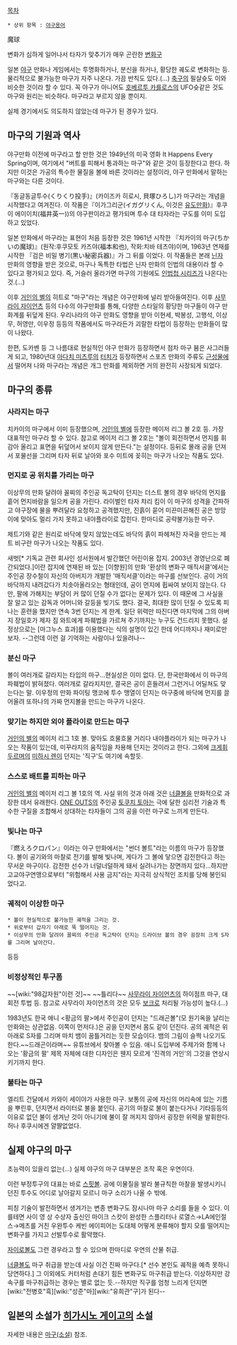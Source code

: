 [[목차]]
 * 상위 항목 : [[야구용어]]
魔球

변화가 심하게 일어나서 타자가 맞추기가 매우 곤란한 [[변화구]]

일본 [[야구]] 만화나 게임에서는 투명화하거나, 분신을 하거나, 황당한 궤도로 변화하는 등. 물리적으로 불가능한 마구가 자주 나온다. 가끔 반칙도 있다.(…) [[축구]]의 필살슛도 이와 비슷한 것이라 할 수 있다. 꼭 야구가 아니어도 [[호베르투 카를로스]]의 UFO슛같은 것도 마구와 원리는 비슷하다. 마구라고 부르지 않을 뿐이지.

실제 경기에서도 의도하지 않았는데 마구가 된 경우가 있다.

== 마구의 기원과 역사 ==
야구만화 이전에 마구라고 할 만한 것은 1949년의 미국 영화 It Happens Every Spring이며, 여기에서 "버트를 피해서 통과하는 마구"와 같은 것이 등장한다고 한다. 하지만 이것은 가공의 특수한 물질을 볼에 바른 것이라는 설정이라, 야구 만화에서 말하는 마구와는 다른 것이다.

『동글동글투수(くりくり投手)』(카이즈카 히로시, 貝塚ひろし)가 마구라는 개념을 시작했다고 여겨진다. 이 작품은『이가그리군(イガグリくん, 이것은 [[유도]][[만화]])』후쿠이 에이이치(福井英一))의 야구판이라고 평가되며 투수 대 타자라는 구도를 이미 도입하고 있었다.

일본 만화에서 마구라는 표현이 처음 등장한 것은 1961년 시작한 『치카이의 마구(ちかいの魔球)』(원작:후쿠모토 카즈야(福本和也), 작화:치바 테츠야)이며, 1963년 연재를 시작한 『검은 비밀 병기(黒い秘密兵器)』가 그 뒤를 이었다. 이 작품들은 본래 [[닌자]] 만화의 영향을 받은 것으로, 마구나 독특한 타법은 닌자 만화의 인법의 대용이라 할 수 있다고 평가되고 있다. 즉, 거슬러 올라가면 마구의 기원에도 [[인법첩 시리즈]]가 나온다는 것.(…)

이후 [[거인의 별]]의 히트로 "마구"라는 개념은 야구만화에 널리 받아들여진다. 이후 [[사무라이 자이언츠]] 등의 다수의 야구만화를 통해, 다양한 스타일의 황당한 마구들이 야구 만화계를 뒤덮게 된다.
우리나라의 야구 만화도 영향을 받아 이현세, 박봉성, 고행석, 이상무, 허영만, 이우정 등등의 작품에서도 마구라든가 괴랄한 타법이 등장하는 만화들이 많이 나왔다. 

한편, 도카벤 등 그 나름대로 현실적인 야구 만화가 등장하면서 점차 마구 붐은 사그러들게 되고, 1980년대 [[아다치 미츠루]]의 [[터치]]가 등장하면서 스포츠 만화의 주류도 [[근성물]]에서 떨어져 나와 마구라는 개념은 개그 만화를 제외하면 거의 완전히 사장되게 되었다.

== 마구의 종류 ==
=== 사라지는 마구 ===
치카이의 마구에서 이미 등장했으며, [[거인의 별]]에 등장한 메이저 리그 볼 2호 등. 가장 대표적인 마구라 할 수 있다. 참고로 메이저 리그 볼 2호는 "볼이 회전하면서 먼지를 휘감아 올리고 표면을 뒤덮어서 보이지 않게 만든다."는 설정이다.
등뒤로 몰래 공을 던져서 포물선을 그리며 타자 뒤로 날아와 포수 미트에 꽂히는 마구가 나오는 작품도 있다. 

=== 먼지로 공 위치를 가리는 마구 ===
이상무의 만화 달려야 꼴찌의 주인공 독고탁이 던지는 더스트 볼의 경우 바닥의 먼지를 흩어 먼지바람을 일으켜 공을 가린다.
라이벌인 타자 챠리 킴이 이 마구의 성격을 간파하고 야구장에 물을 뿌려달라 요청하고 공격했지만, 진흙이 묻어 미끈미끈해진 공은 방망이에 맞아도 멀리 가지 못하고 내야플라이로 잡힌다.
한마디로 공략불가능한 마구.

제트기와 같은 원리로 바닥에 맞지 않았는데도 바닥의 흙이 파헤쳐진 자국을 만드는 제트 비구란 마구가 나오는 작품도 있다.

새벗[* 기독교 관련 회사인 성서원에서 발간했던 어린이용 잡지. 2003년 경영난으로 폐간되었다.]이란 잡지에 연재된 바 있는 [이향원]의 만화 '환상의 변화구 매직서클'에서는 주인공 장수철이 자신의 아버지가 개발한 '매직서클'이라는 마구를 선보인다. 공이 거의 바닥까지 내려갔다가 치솟아올라오는 형태인데, 공이 먼지에 휩싸여 보이지 않는다. 다만, 팔에 가해지는 부담이 커 많이 던질 수가 없다는 문제가 있다. 이 때문에 그 사실을 잘 알고 있는 감독과 어머니와 갈등을 빚기도 했다. 결국, 최대한 많이 던질 수 있도록 피나는 훈련을 했지만 연속 3번 던지는 게 한계. 일단 위력만 따진다면 마지막에 그의 아버지 장일호가 제자 짐 와트에게 파훼법을 가르쳐 주기까지는 누구도 건드리지 못했다. 설정상으로는 [마그누스 효과]를 이용했다는 식의 설명이 있긴 한데 어디까지나 재미로만 보자. --그런데 이런 걸 기억하는 사람이나 있을려나--

=== 분신 마구 ===
볼이 여러개로 갈라지는 타입의 마구…현실성은 이미 없다. 단, 한국만화에서 이 마구의 파훼법이 밝혀졌다. 여러개로 갈라지지만, 결국은 공이 흔들려서 그런거니 어딜쳐도 맞는다는 말.
이우정의 만화 파이팅 맹코에 투수 맹열이 던지는 마구중에 바닥에 먼지를 끌어올려 또하나의 가짜 먼지볼을 만드는 마구가 나온다.

=== 맞기는 하지만 외야 플라이로 만드는 마구 ===
[[거인의 별]]의 메이저 리그 1호 볼.
맞아도 흐물흐물 거리다 내야플라이가 되는 마구가 나오는 작품이 있는데, 미꾸라지의 움직임을 차용해 던지는 것이라고 한다. 
그외에 [[크게휘두르며]]의 [[미하시 렌]]이 던지는 '직구'도 여기에 속할듯.

=== 스스로 배트를 피하는 마구 ===
[[거인의 별]]의 메이저 리그 볼 1호의 역.
사실 위의 것과 아래 것은 [[너클볼]]을 만화적으로 과장한 데서 유래한다.
[[ONE OUTS]]의 주인공 [[토쿠치 토아]]는 극에 달한 심리전 기술과 특수한 구질을 조합해서 상대하는 타자들이 그의 공을 이런 마구로 느끼게 만든다.

=== 빛나는 마구 ===
『燃えろクロパン』이라는 야구 만화에서는 "썬더 볼트"라는 이름의 마구가 등장했다. 볼이 공기와의 마찰로 전기를 발해 빛나며, 게다가 그 볼에 닿으면 감전한다고 하는 무서운 마구이다. 감전한 선수가 너덜너덜하게 돼서 실려나가는 장면까지 있다…하지만 고교야구연맹으로부터 "위험해서 사용 금지"라는 지극히 상식적인 조치를 당해 봉인되었다고.

=== 궤적이 이상한 마구 ===
 * 볼이 현실적으로 불가능한 궤적을 그리는 것.
 * 위로부터 갑자기 아래로 뚝 떨어지는 것.
 * 이상무의 만화 달려야 꼴찌의 주인공 독고탁이 던지는 드라이브 볼의 경우 굉장히 크게 S자를 그리며 날아간다.

등등

=== 비정상적인 투구폼 ===
{{{#!html
<object id='egloosPlayer' name='egloosPlayer' classid='clsid:D27CDB6E-AE6D-11cf-96B8-444553540000' codebase='http://download.macromedia.com/pub/shockwave/cabs/flash/swflash.cab#version=9.0.115.00' width='480' height='400'><param name='movie' value='http://v.egloos.com/v.sk/egloos/f0015248|1571535/20091115101100002716641701' /><param name='allowFullscreen' value='true' /><param name='allowScriptAccess' value='always' /><param name='wmode' value='transparent' /><param name='flashvars' value='useCodePage=0&enableJS=0' /><embed src='http://v.egloos.com/v.sk/egloos/f0015248|1571535/20091115101100002716641701' name='egloosPlayer' wmode='transparent' allowScriptAccess='always' allowFullscreen='true' width='480' height='400' pluginspage='http://www.macromedia.com/go/getflashplayer' type='application/x-shockwave-flash' flashvars='useCodePage=0&enableJS=0' /></object>
}}}
~~[wiki:"98갑자원"이런 것]~~
~~틀리다~~
[[사무라이 자이언츠]]의 하이점프 마구, 대회전 투법 등.
참고로 사무라이 자이언츠의 것은 모두 [[보크]]로 처리될 가능성이 높다.(…)

1983년도 한국 애니 <황금의 팔>에서 주인공이 던지는 "드래곤볼"(모 원기옥을 날리는 만화와는 상관없음. 이쪽이 먼저다.)은 공을 던지면서 몸도 같이 던진다. 공의 궤적은 위 아래로 S자를 그리며 마치 뱀이 꿈틀거리는 듯한 모습이다. 뱀의 그림이 슬쩍 나오기도 한다.~~드래곤이라며~~ 유튜브에서 찾아볼 수 있음. 애니 도입부에 주제가와 함께 나오는 '황금의 팔' 제목 자체에 대한 디자인은 웬지 모르게 '진격의 거인'의 그것을 연상시키기까지 한다. 

=== 불타는 마구 ===
엘리트 건달에서 카와이 세이야가 사용한 마구.
보통의 공에 자신의 머리속에 있는 기름을 뿌린후, 던지면서 라이터로 불을 붙인다. 공기의 마찰로 불이 붙는다거나 기타등등의 이유로 없던 불이 생겨난 것이 아니기에 불이 잘 꺼지지 않아서 굉장한 위력을 발휘한다.
허나 후쿠시에겐 얄쨜없었다.

== 실제 야구의 마구 ==
초능력이 있을리 없는(...) 실제 야구의 마구 대부분은 조작 혹은 우연이다.

이런 부정투구의 대표는 바로 [[스핏볼]]. 공에 이물질을 발라 불규칙한 마찰을 발생시키니 던진 투수도 어디로 날아갈지 모르니 마구 소리가 나올 수 밖에.

피칭 기술이 발전하면서 생겨가는 변종 변화구도 잠시나마 마구 소리를 들을 수 있다. 이를테면 사이 영 상 수상자 출신인 마이크 스캇이 완성한 스플리터나 로열스→LA에인절스→메츠를 거친 우완투수 케빈 에이피어는 도대체 어떻게 분류해야 할지 모를 떨어지는 변화구를 가지고 선발투수로 활약했다.

[[자이로볼]]도 그런 경우라고 할 수 있으며 한마디로 우연의 산물 취급.

[[너클볼]]도 마구 취급을 받는데 사실 이건 진짜 마구다.[* 선수 본인도 궤적을 예측 못하니 당연하다.] 그 이외에도 커터처럼 손대기 힘든 변화구도 마구취급 받는다. 이상하지만 강속구를 마구취급하는 경우는 별로 없는 듯.--하지만 직구를 엄청 느리게 던지면 [wiki:"전병호"흑][wiki:"성준"마][wiki:"유희관"구]가 된다--
== 일본의 소설가 [[히가시노 게이고]]의 소설  == 
자세한 내용은 [[마구(소설)]] 참조.
